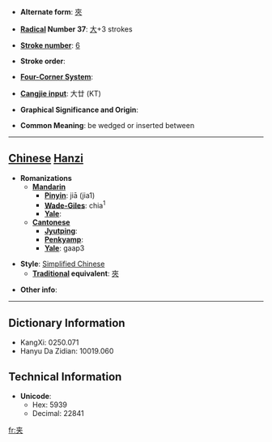 * '''Alternate form''': [[夾]]

* '''[[Wiktionary:Chinese radical index| Radical]] Number 37''': [[Wiktionary:Chinese radical index 大|大]]+3 strokes

* '''[[Wiktionary:Chinese total strokes index|Stroke number]]''': [[Wiktionary:Chinese total strokes index 6|6]]

* '''Stroke order''': 

* '''[[Wiktionary:Chinese four corner index|Four-Corner System]]''': 

* '''[[Wiktionary:Chinese Cangjie index|Cangjie input]]''': 大廿 (KT)

* '''Graphical Significance and Origin''': 

* '''Common Meaning''': be wedged or inserted between

----

== [[Chinese]] [[Hanzi]] ==

* '''Romanizations'''
** '''[[Mandarin]]'''
*** '''[[Pinyin]]''': jiā (jia1)
*** '''[[Wade-Giles]]''': chia<sup>1</sup>
*** '''[[Yale]]''': 
** '''[[Cantonese]]'''
*** '''[[Jyutping]]''':
*** '''[[Penkyamp]]''': 
*** '''[[Yale]]''': gaap3

* '''Style''': [[Simplified Chinese]] 
** '''[[Traditional Chinese|Traditional]] equivalent''': [[夾]]

* '''Other info''': 

----

== Dictionary Information ==

* KangXi: 0250.071
* Hanyu Da Zidian: 10019.060

== Technical Information ==

* '''Unicode''':
** Hex: 5939
** Decimal: 22841

[[fr:夹]]
